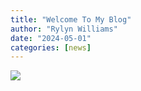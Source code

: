 ```yaml
---
title: "Welcome To My Blog"
author: "Rylyn Williams"
date: "2024-05-01"
categories: [news]
---
```




![](thumbnail.jpeg)

